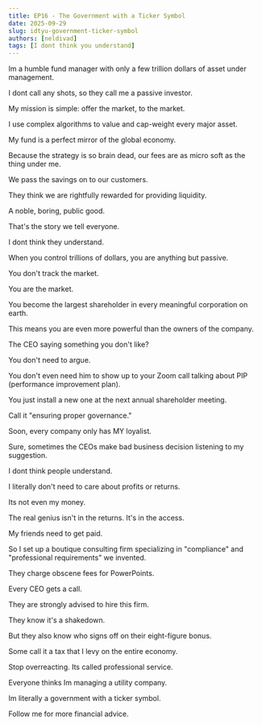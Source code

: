```yaml
---
title: EP16 - The Government with a Ticker Symbol
date: 2025-09-29
slug: idtyu-government-ticker-symbol
authors: [neldivad]
tags: [I dont think you understand]
---
```


Im a humble fund manager with only a few trillion dollars of asset under management.

I dont call any shots, so they call me a passive investor.

My mission is simple: offer the market, to the market.

I use complex algorithms to value and cap-weight every major asset.

My fund is a perfect mirror of the global economy.

Because the strategy is so brain dead, our fees are as micro soft as the thing under me.

We pass the savings on to our customers.

They think we are rightfully rewarded for providing liquidity.

A noble, boring, public good.

That's the story we tell everyone.

<!--truncate-->

I dont think they understand.

When you control trillions of dollars, you are anything but passive.

You don't track the market.

You are the market.

You become the largest shareholder in every meaningful corporation on earth.

This means you are even more powerful than the owners of the company.

The CEO saying something you don't like?

You don't need to argue.

You don't even need him to show up to your Zoom call talking about PIP (performance improvement plan).

You just install a new one at the next annual shareholder meeting.

Call it "ensuring proper governance."

Soon, every company only has MY loyalist.

Sure, sometimes the CEOs make bad business decision listening to my suggestion. 

I dont think people understand.

I literally don't need to care about profits or returns.

Its not even my money.

The real genius isn't in the returns. It's in the access.

My friends need to get paid.

So I set up a boutique consulting firm specializing in "compliance" and "professional requirements" we invented.

They charge obscene fees for PowerPoints.

Every CEO gets a call.

They are strongly advised to hire this firm.

They know it's a shakedown.

But they also know who signs off on their eight-figure bonus.

Some call it a tax that I levy on the entire economy.

Stop overreacting. Its called professional service.

Everyone thinks Im managing a utility company.

Im literally a government with a ticker symbol.

Follow me for more financial advice.
